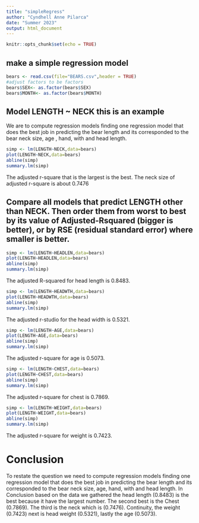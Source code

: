 ```yaml
---
title: "simpleRegress"
author: "Cyndhell Anne Pilarca"
date: "Summer 2023"
output: html_document
---
```


```r
knitr::opts_chunk$set(echo = TRUE)
```

## make a simple regression model

```r
bears <- read.csv(file="BEARS.csv",header = TRUE)
#adjust factors to be factors
bears$SEX<- as.factor(bears$SEX)
bears$MONTH<- as.factor(bears$MONTH)
```

## Model LENGTH ~ NECK  this is an example  

We are to compute regression models finding one regression model that does the best job in predicting the bear length and its corresponded to the bear neck size, age , hand, with and head length.

```r
simp <- lm(LENGTH~NECK,data=bears)
plot(LENGTH~NECK,data=bears)
abline(simp)
summary.lm(simp)
```

The adjusted r-square that is the largest is the best. The neck size of adjusted r-square is about 0.7476


## Compare all models that predict LENGTH other than NECK. Then order them from worst to best by its value of Adjusted-Rsquared (bigger is better), or by RSE (residual standard error) where smaller is better. 


```r
simp <- lm(LENGTH~HEADLEN,data=bears)
plot(LENGTH~HEADLEN,data=bears)
abline(simp)
summary.lm(simp)
```

The adjusted R-squared for head length is 0.8483.

```r
simp <- lm(LENGTH~HEADWTH,data=bears)
plot(LENGTH~HEADWTH,data=bears)
abline(simp)
summary.lm(simp)
```

The adjusted r-studio for the head width is 0.5321.


```r
simp <- lm(LENGTH~AGE,data=bears)
plot(LENGTH~AGE,data=bears)
abline(simp)
summary.lm(simp)
```

The adjusted r-square for age is 0.5073.

```r
simp <- lm(LENGTH~CHEST,data=bears)
plot(LENGTH~CHEST,data=bears)
abline(simp)
summary.lm(simp)
```

The adjusted r-square for chest is 0.7869.

```r
simp <- lm(LENGTH~WEIGHT,data=bears)
plot(LENGTH~WEIGHT,data=bears)
abline(simp)
summary.lm(simp)
```

The adjusted r-square for weight is 0.7423.

# Conclusion
To restate the question we need to compute regression models finding one regression model that does the best job in predicting the bear length and its corresponded to the bear neck size, age, hand, with and head length. In Conclusion based on the data we gathered the head length (0.8483) is the best because it have the largest number. The second best is the Chest (0.7869). The third is the neck which is (0.7476). Continuity, the weight (0.7423) next is head weight (0.5321), lastly the age (0.5073).





